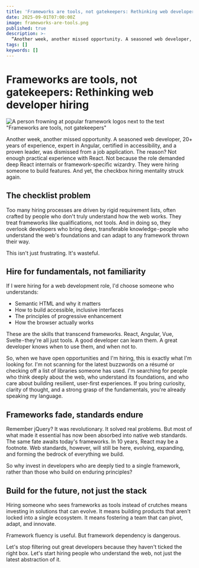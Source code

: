 ```yaml
---
title: 'Frameworks are tools, not gatekeepers: Rethinking web developer hiring'
date: 2025-09-01T07:00:00Z
image: frameworks-are-tools.png
published: true
description: >-
  “Another week, another missed opportunity. A seasoned web developer, 20+ years of experience, expert in Angular, certified in accessibility, and a proven leader, was dismissed from a job application.”
tags: []
keywords: []
---
```


# Frameworks are tools, not gatekeepers: Rethinking web developer hiring

![A person frowning at popular framework logos next to the text "Frameworks are tools, not gatekeepers"](frameworks-are-tools.png)

Another week, another missed opportunity. A seasoned web developer, 20+ years of experience, expert in Angular, certified in accessibility, and a proven leader, was dismissed from a job application. The reason? Not enough practical experience with React.
Not because the role demanded deep React internals or framework-specific wizardry. They were hiring someone to build features. And yet, the checkbox hiring mentality struck again.

## The checklist problem

Too many hiring processes are driven by rigid requirement lists, often crafted by people who don't truly understand how the web works. They treat frameworks like qualifications, not tools. And in doing so, they overlook developers who bring deep, transferable knowledge - people who understand the web's foundations and can adapt to any framework thrown their way.

This isn't just frustrating. It's wasteful.

## Hire for fundamentals, not familiarity

If I were hiring for a web development role, I'd choose someone who understands:

- Semantic HTML and why it matters
- How to build accessible, inclusive interfaces
- The principles of progressive enhancement
- How the browser actually works

These are the skills that transcend frameworks. React, Angular, Vue, Svelte - they're all just tools. A good developer can learn them. A great developer knows when to use them, and when not to.

So, when we have open opportunities and I'm hiring, this is exactly what I'm looking for. I'm not scanning for the latest buzzwords on a résumé or checking off a list of libraries someone has used. I'm searching for people who think deeply about the web, who understand its foundations, and who care about building resilient, user-first experiences. If you bring curiosity, clarity of thought, and a strong grasp of the fundamentals, you're already speaking my language.

## Frameworks fade, standards endure

Remember jQuery? It was revolutionary. It solved real problems. But most of what made it essential has now been absorbed into native web standards. The same fate awaits today's frameworks. In 10 years, React may be a footnote. Web standards, however, will still be here, evolving, expanding, and forming the bedrock of everything we build.

So why invest in developers who are deeply tied to a single framework, rather than those who build on enduring principles?

## Build for the future, not just the stack

Hiring someone who sees frameworks as tools instead of crutches means investing in solutions that can evolve. It means building products that aren't locked into a single ecosystem. It means fostering a team that can pivot, adapt, and innovate.

Framework fluency is useful. But framework dependency is dangerous.

Let's stop filtering out great developers because they haven't ticked the right box. Let's start hiring people who understand the web, not just the latest abstraction of it.
